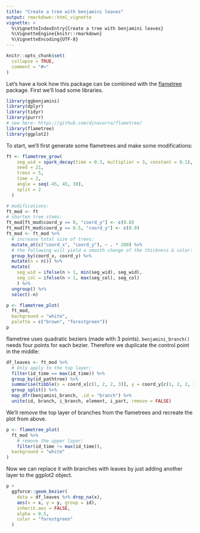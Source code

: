 ```yaml
---
title: "Create a tree with benjamini leaves"
output: rmarkdown::html_vignette
vignette: >
  %\VignetteIndexEntry{Create a tree with benjamini leaves}
  %\VignetteEngine{knitr::rmarkdown}
  %\VignetteEncoding{UTF-8}
---
```


```r
knitr::opts_chunk$set(
  collapse = TRUE,
  comment = "#>"
)
```

Let's have a look how this package can be combined with the
[flametree](https://github.com/djnavarro/flametree/) package. First we'll load
some libraries.

```r
library(ggbenjamini)
library(dplyr)
library(tidyr)
library(purrr)
# see here: https://github.com/djnavarro/flametree/
library(flametree)
library(ggplot2)
```

To start, we'll first generate some flametrees and make some modifications:

```r
ft <- flametree_grow(
    seg_wid = spark_decay(time = 0.3, multiplier = 3, constant = 0.1),
    seed = 21, 
    trees = 5, 
    time = 2, 
    angle = seq(-45, 45, 30), 
    split = 2
  ) 

# modifications:
ft_mod <- ft
# shorten tree stems:
ft_mod[ft_mod$coord_y == 0, "coord_y"] <- c(0.8)
ft_mod[ft_mod$coord_y == 0.5, "coord_y"] <- c(0.9)
ft_mod <- ft_mod %>% 
  # increase total size of trees:
  mutate_at(c("coord_x", "coord_y"), ~ . * 200) %>%
  # the following will yield a smooth change of the thickness & color:
  group_by(coord_x, coord_y) %>%
  mutate(n = n()) %>%
  mutate(
    seg_wid = ifelse(n > 1, min(seg_wid), seg_wid),
    seg_col = ifelse(n > 1, max(seg_col), seg_col)
    ) %>%
  ungroup() %>%
  select(-n)

p <- flametree_plot(
  ft_mod, 
  background = "white",
  palette = c("brown", "forestgreen"))
p
```

flametree uses quadratic beziers (made with 3 points). `benjamini_branch()` needs four points for each bezier. Therefore we duplicate the control point in the middle:

```r
df_leaves <- ft_mod %>%
  # Only apply to the top layer:
  filter(id_time == max(id_time)) %>% 
  group_by(id_pathtree) %>% 
  summarise(tibble(x = coord_x[c(1, 2, 2, 3)], y = coord_y[c(1, 2, 2, 3)])) %>% 
  group_split() %>%
  map_dfr(benjamini_branch, .id = "branch") %>% 
  unite(id, branch, i_branch, element, i_part, remove = FALSE)
```

We'll remove the top layer of branches from the flametrees and recreate the plot from above.

```r
p <- flametree_plot(
  ft_mod %>% 
    # remove the upper layer:
    filter(id_time != max(id_time)), 
  background = "white"
)
```

Now we can replace it with branches with
leaves by just adding another layer to the ggplot2 object.

```r
p +
  ggforce::geom_bezier(
    data = df_leaves %>% drop_na(x), 
    aes(x = x, y = y, group = id), 
    inherit.aes = FALSE,
    alpha = 0.5,
    color = "forestgreen"
  )
  
```
